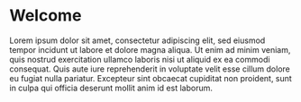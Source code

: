 
<Meta title="Welcome" />

# Welcome

Lorem ipsum dolor sit amet, consectetur adipiscing elit, sed eiusmod tempor incidunt ut labore et dolore magna aliqua. Ut enim ad minim veniam, quis nostrud exercitation ullamco laboris nisi ut aliquid ex ea commodi consequat. Quis aute iure reprehenderit in voluptate velit esse cillum dolore eu fugiat nulla pariatur. Excepteur sint obcaecat cupiditat non proident, sunt in culpa qui officia deserunt mollit anim id est laborum.
